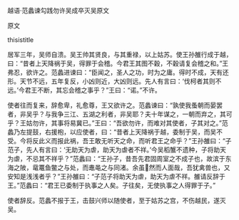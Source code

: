 


越语·范蠡谏勾践勿许吴成卒灭吴原文

原文

thisistitle

居军三年，吴师自溃。吴王帅其贤良，与其重禄，以上姑苏。使王孙雒行成于越，曰：“昔者上天降祸于吴，得罪于会稽。今君王其图不穀，不穀请复会稽之和。”王弗忍，欲许之。范蠡进谏曰：“臣闻之，圣人之功，时为之庸。得时不成，天有还形。天节不远，五年复反，小凶则近，大凶则远。先人有言曰：‘伐柯者其则不远。’今君王不断，其忘会稽之事乎？”王曰：“诺。”不许。

使者往而复来，辞愈卑，礼愈尊，王又欲许之。范蠡谏曰：“孰使我蚤朝而晏罢者，非吴乎？与我争三江、五湖之利者，非吴耶？夫十年谋之，一朝而弃之，其可乎？王姑勿许，其事将易冀已。”王曰：“吾欲勿许，而难对其使者，子其对之。”范蠡乃左提鼓，右援枹，以应使者，曰：“昔者上天降祸于越，委制于吴，而吴不受。今将反此义而报此祸，吾王敢无听天之命，而听君王之命乎？”王孙雒曰：“子范子，先人有言曰：‘无助天为虐，助天为虐者不祥。’今吴稻蟹不遗种，子将助天为虐，不忌其不祥乎？”范蠡曰：“王孙子，昔吾先君固周室之不成子也，故滨于东海之陂，鼋鼍鱼鳖之与处，而鼃黾之与同渚。余虽然而人面哉，吾犹禽兽也，又安知是浅浅者乎？”王孙雒曰：“子范子将助天为虐，助天为虐不祥。雒请反辞于王。”范蠡曰：“君王已委制于执事之人矣。子往矣，无使执事之人得罪于子。”

使者辞反。范蠡不报于王，击鼓兴师以随使者，至于姑苏之宫，不伤越民，遂灭吴。

